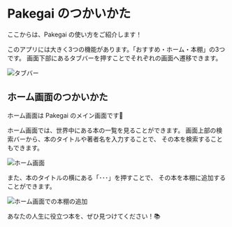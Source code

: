 
# Pakegai のつかいかた

ここからは、Pakegai の使い方をご紹介します！

このアプリには大きく3つの機能があります。「おすすめ・ホーム・本棚」の3つです。
画面下部にあるタブバーを押すことでそれぞれの画面へ遷移できます。

<Image src="/screens/tabbar.webp" width={400} height={300} alt="タブバー"/>

<Cards>
  <Card icon={"👉"} title="おすすめ画面のつかいかた" href="/how-to-use/recommend" />
  <Card icon={"👉"} title="ホーム画面のつかいかた" href="#ホーム画面のつかいかた" />
  <Card icon={"👉"} title="本棚画面のつかいかた" href="/how-to-use/bookshelf" />
</Cards>

## ホーム画面のつかいかた

<Callout emoji="️💡">
  ホーム画面は Pakegai のメイン画面です🌟
</Callout>

ホーム画面では、世界中にある本の一覧を見ることができます。
画面上部の検索バーから、本のタイトルや著者名を入力することで、
その本を検索することもできます。

<Image src="/screens/home/index.webp" width={400} height={1200} alt="ホーム画面"/>

また、本のタイトルの横にある「･･･」を押すことで、
その本を本棚に追加することができます。

<Image src="/screens/home/add-bookshelf.webp" width={400} height={1200} alt="ホーム画面での本棚の追加"/>

あなたの人生に役立つ本を、ぜひ見つけてください！📚